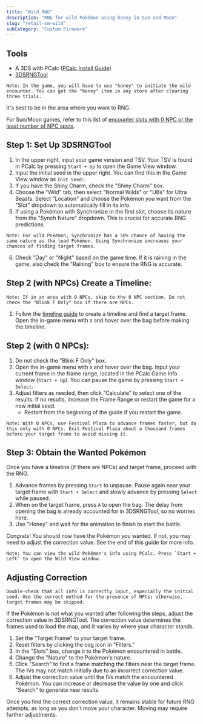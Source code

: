 ```yaml
---
title: "Wild RNG"
description: "RNG for wild Pokémon using honey in Sun and Moon"
slug: "retail-sm-wild"
subCategory: "Custom Firmware"
---
```


## Tools

- A 3DS with PCalc ([PCalc Install Guide](https://www.pokemonrng.com/misc-3ds-installing-pcalc))
- [3DSRNGTool](https://github.com/wwwwwwzx/3DSRNGTool/releases)

```
Note: In the game, you will have to use "honey" to initiate the wild encounter. You can get the "honey" item in any store after clearing three trials.
```

It's best to be in the area where you want to RNG.

For Sun/Moon games, refer to this list of [encounter slots with 0 NPC or the least number of NPC spots](http://pokerng.forumcommunity.net/?t=59613020).

## Step 1: Set Up 3DSRNGTool

1. In the upper right, input your game version and TSV. Your TSV is found in PCalc by pressing `Start + Up` to open the Game View window.
2. Input the initial seed in the upper right. You can find this in the Game View window as `Init Seed:`.
3. If you have the Shiny Charm, check the "Shiny Charm" box.
4. Choose the "Wild" tab, then select "Normal Wilds" or "UBs" for Ultra Beasts. Select "Location" and choose the Pokémon you want from the "Slot" dropdown to automatically fill in its info.
5. If using a Pokémon with Synchronize in the first slot, choose its nature from the "Synch Nature" dropdown. This is crucial for accurate RNG predictions.

```
Note: For wild Pokémon, Synchronize has a 50% chance of having the same nature as the lead Pokémon. Using Synchronize increases your chances of finding target frames.
```

6. Check "Day" or "Night" based on the game time. If it is raining in the game, also check the "Raining" box to ensure the RNG is accurate.

## Step 2 (with NPCs) Create a Timeline:

```
Note: If in an area with 0 NPCs, skip to the 0 NPC section. Do not check the "Blink F Only" box if there are NPCs.
```

1. Follow the [timeline guide](https://www.pokemonrng.com/retail-usum-timeline) to create a timeline and find a target frame. Open the in-game menu with `X` and hover over the bag before making the timeline.

## Step 2 (with 0 NPCs):

1. Do not check the "Blink F Only" box.
2. Open the in-game menu with `X` and hover over the bag. Input your current frame in the frame range, located in the PCalc Game Info window (`Start + Up`). You can pause the game by pressing `Start + Select`.
3. Adjust filters as needed, then click "Calculate" to select one of the results. If no results, increase the Frame Range or restart the game for a new initial seed.
   - Restart from the beginning of the guide if you restart the game.

```
Note: With 0 NPCs, use Festival Plaza to advance frames faster, but do this only with 0 NPCs. Exit Festival Plaza about a thousand frames before your target frame to avoid missing it.
```

## Step 3: Obtain the Wanted Pokémon

Once you have a timeline (if there are NPCs) and target frame, proceed with the RNG.

1. Advance frames by pressing `Start` to unpause. Pause again near your target frame with `Start + Select` and slowly advance by pressing `Select` while paused.
2. When on the target frame, press `A` to open the bag. The delay from opening the bag is already accounted for in 3DSRNGTool, so no worries here.
3. Use "Honey" and wait for the animation to finish to start the battle.

Congrats! You should now have the Pokémon you wanted. If not, you may need to adjust the correction value. See the end of this guide for more info.

```
Note: You can view the wild Pokémon's info using PCalc. Press `Start + Left` to open the Wild View window.
```

## Adjusting Correction

```
Double-check that all info is correctly input, especially the initial seed. Use the correct method for the presence of NPCs; otherwise, target frames may be skipped.
```

If the Pokémon is not what you wanted after following the steps, adjust the correction value in 3DSRNGTool. The correction value determines the frames used to load the map, and it varies by where your character stands.

1. Set the "Target Frame" to your target frame.
2. Reset filters by clicking the cog icon in "Filters."
3. In the "Slots" box, change it to the Pokémon encountered in battle.
4. Change the "Nature" to the Pokémon's nature.
5. Click "Search" to find a frame matching the filters near the target frame. The IVs may not match initially due to an incorrect correction value.
6. Adjust the correction value until the IVs match the encountered Pokémon. You can increase or decrease the value by one and click "Search" to generate new results.

Once you find the correct correction value, it remains stable for future RNG attempts, as long as you don't move your character. Moving may require further adjustments.
